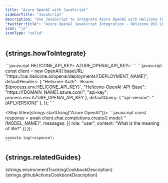 ```yaml
---
title: "Azure OpenAI with JavaScript"
sidebarTitle: "JavaScript"
description: "Use JavaScript to integrate Azure OpenAI with Helicone to log your Azure OpenAI usage."
"twitter:title": "Azure OpenAI JavaScript Integration - Helicone OSS LLM Observability"
icon: "js"
iconType: "solid"
---
```



## {strings.howToIntegrate}

<Steps>
  <Step title={strings.generateKey}>
    <div dangerouslySetInnerHTML={{ __html: strings.generateKeyInstructions }} />
  </Step>

  <Step title={strings.setApiKey}>
    ```javascript
    HELICONE_API_KEY=<YOUR_HELICONE_API_KEY>
    AZURE_OPENAI_API_KEY=<YOUR_AZURE_OPENAI_API_KEY>
    ```
  </Step>

  <Step title={strings.modifyBasePath}>
    <IncludeApiVersion />
    <CodeGroup>
    ```javascript
    const client = new OpenAI({
      baseURL: "https://oai.helicone.ai/openai/deployments/[DEPLOYMENT_NAME]",
      defaultHeaders: {
        "Helicone-Auth": `Bearer ${process.env.HELICONE_API_KEY}`,
        "Helicone-OpenAI-API-Base": "https://[DOMAIN_NAME].azure.com/",
        "api-key": process.env.AZURE_OPENAI_API_KEY
      },
      defaultQuery: {
        "api-version": "[API_VERSION]"
      },
    });
    ```
    </CodeGroup>
    <ModelOverride />
  </Step>

  <Step title={strings.startUsing("Azure OpenAI")}>
    ```javascript
    const response = await client.chat.completions.create({
      model: "[MODEL_NAME]",
      messages: [{ role: "user", content: "What is the meaning of life?" }]
    });

    console.log(response);
    ```

  </Step>

  <Step title={strings.verifyInHelicone}>
    <div dangerouslySetInnerHTML={{ __html: strings.verifyInHeliconeDesciption("Azure OpenAI") }} />
  </Step>
</Steps>

<div dangerouslySetInnerHTML={{ __html: strings.azureOpenAIDocs }} />

## {strings.relatedGuides}

<CardGroup cols={2}>
  <Card
    title="Environment Tracking"
    icon="viruses"
    href="/guides/cookbooks/environment-tracking"
    iconType="light"
    vertical
  >
    {strings.environmentTrackingCookbookDescription}
  </Card>
  <Card
    title="Integration with GitHub Actions"
    icon="github"
    href="/guides/cookbooks/github-actions"
    iconType="light"
    vertical
  >
    {strings.githubActionsCookbookDescription}
  </Card>
</CardGroup>
